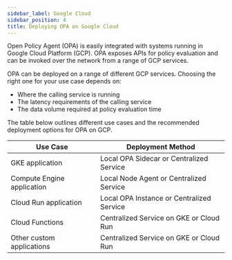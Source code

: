 ```yaml
---
sidebar_label: Google Cloud
sidebar_position: 4
title: Deploying OPA on Google Cloud
---
```


Open Policy Agent (OPA) is easily integrated with systems running in Google
Cloud Platform (GCP). OPA exposes APIs for policy evaluation and can be invoked
over the network from a range of GCP services.

OPA can be deployed on a range of different GCP services. Choosing the right one
for your use case depends on:

- Where the calling service is running
- The latency requirements of the calling service
- The data volume required at policy evaluation time

The table below outlines different use cases and the recommended deployment
options for OPA on GCP.

| **Use Case**               | **Deployment Method**                    |
|----------------------------|------------------------------------------|
| GKE application            | Local OPA Sidecar or Centralized Service |
| Compute Engine application | Local Node Agent or Centralized Service  |
| Cloud Run application      | Local OPA Instance or Centralized Service|
| Cloud Functions            | Centralized Service on GKE or Cloud Run  |
| Other custom applications  | Centralized Service on GKE or Cloud Run  |

<CardGrid>
  <Card key={"gke"} item={{
    title: "GKE",
    icon: require('../assets/images/google-cloud/gke.png').default,
    link: "../deploy/google-cloud/gke",
    link_text: "Deploy on GKE",
  }} />
  <Card key={"cr"} item={{
    title: "Cloud Run",
    icon: require('../assets/images/google-cloud/cloud-run.png').default,
    link: "../deploy/google-cloud/cloud-run",
    link_text: "Deploy on Cloud Run",
  }} />
  <Card key={"gce"} item={{
    title: "Compute Engine",
    icon: require('../assets/images/google-cloud/gce.png').default,
    link: "../deploy/google-cloud/gce",
    link_text: "Deploy on Compute Engine",
  }} />
</CardGrid>
